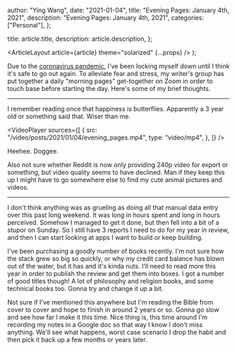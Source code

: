 
  author: "Ying Wang",
  date: "2021-01-04",
  title: "Evening Pages: January 4th, 2021",
  description: "Evening Pages: January 4th, 2021",
  categories: ["Personal"],
};

  title: article.title,
  description: article.description,
};

  <ArticleLayout article={article} theme="solarized" {...props} />
);

Due to the [coronavirus
pandemic](https://en.wikipedia.org/wiki/2019-20_coronavirus_pandemic), I've been
locking myself down until I think it's safe to go out again. To alleviate fear
and stress, my writer's group has put together a daily "morning pages"
get-together on Zoom in order to touch base before starting the day. Here's some
of my brief thoughts.

---

I remember reading once that happiness is butterflies. Apparently a 3 year old
or something said that. Wiser than me.

<VideoPlayer
  sources={[
    {
      src: "/video/posts/2021/01/04/evening_pages.mp4",
      type: "video/mp4",
    },
  ]}
/>

Heehee. Doggee.

Also not sure whether Reddit is now only providing 240p video for export or
something, but video quality seems to have declined. Man if they keep this up I
might have to go somewhere else to find my cute animal pictures and videos.

---

I don't think anything was as grueling as doing all that manual data entry over
this past long weekend. It was long in hours spent and long in hours perceived.
Somehow I managed to get it done, but then fell into a bit of a stupor on
Sunday. So I still have 3 reports I need to do for my year in review, and then I
can start looking at apps I want to build or keep building.

I've been purchasing a goodly number of books recently. I'm not sure how the
stack grew so big so quickly, or why my credit card balance has blown out of the
water, but it has and it's kinda nuts. I'll need to read more this year in order
to publish the review and get them into boxes. I got a number of good titles
though! A lot of philosophy and religion books, and some technical books too.
Gonna try and change it up a bit.

Not sure if I've mentioned this anywhere but I'm reading the Bible from cover to
cover and hope to finish in around 2 years or so. Gonna go slow and see how far
I make it this time. Nice thing is, this time around I'm recording my notes in a
Google doc so that way I know I don't miss anything. We'll see what happens,
worst case scenario I drop the habit and then pick it back up a few months or
years later.
